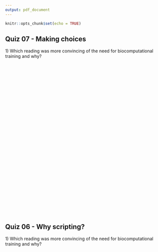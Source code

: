 ```yaml
---
output: pdf_document
---
```


\pagenumbering{gobble}

```r
knitr::opts_chunk$set(echo = TRUE)
```

## Quiz 07 - Making choices

1\) Which reading was more convincing of the need for biocomputational training and why?

&nbsp;

&nbsp;

&nbsp;

&nbsp;

&nbsp;

&nbsp;

&nbsp;

&nbsp;

&nbsp;

&nbsp;

&nbsp;

&nbsp;

&nbsp;

&nbsp;

&nbsp;

&nbsp;

## Quiz 06 - Why scripting?

1\) Which reading was more convincing of the need for biocomputational training and why?

&nbsp;

&nbsp;

&nbsp;

&nbsp;

&nbsp;

&nbsp;

&nbsp;

&nbsp;

&nbsp;

&nbsp;

&nbsp;

&nbsp;

&nbsp;

&nbsp;

